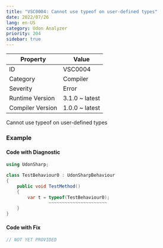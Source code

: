 ```yaml
---
title: "VSC0004: Cannot use typeof on user-defined types"
date: 2022/07/26
lang: en-US
category: Udon Analyzer
priority: 204
sidebar: true
---
```


| Property         | Value          |
| ---------------- | -------------- |
| ID               | VSC0004        |
| Category         | Compiler       |
| Severity         | Error          |
| Runtime Version  | 3.1.0 ~ latest |
| Compiler Version | 1.0.0 ~ latest |

Cannot use typeof on user\-defined types

### Example

#### Code with Diagnostic

```csharp
using UdonSharp;

class TestBehaviour0 : UdonSharpBehaviour
{
    public void TestMethod()
    {
        var t = typeof(TestBehaviour0);
                ~~~~~~~~~~~~~~~~~~~~~~
    }
}
```

#### Code with Fix

```csharp
// NOT YET PROVIDED
```
